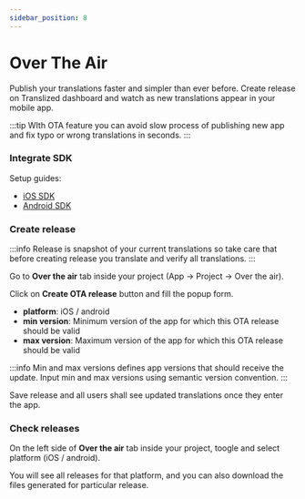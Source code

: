 ```yaml
---
sidebar_position: 8
---
```


# Over The Air

Publish your translations faster and simpler than ever before. 
Create release on Translized dashboard and watch as new translations appear in your mobile app.

:::tip
WIth OTA feature you can avoid slow process of publishing new app and fix typo or wrong translations in seconds.
:::

### Integrate SDK

Setup guides: 

- [iOS SDK](sdk/ios)
- [Android SDK](sdk/android)

### Create release

:::info
Release is snapshot of your current translations so take care that before creating release you translate and verify all translations.
:::

Go to **Over the air** tab inside your project (App -> Project -> Over the air).

Click on **Create OTA release** button and fill the popup form.

- **platform**: iOS / android
- **min version**: Minimum version of the app for which this OTA release should be valid
- **max version**: Maximum version of the app for which this OTA release should be valid

:::info
Min and max versions defines app versions that should receive the update. Input min and max versions using semantic version convention.
:::

Save release and all users shall see updated translations once they enter the app.

### Check releases

On the left side of **Over the air** tab inside your project, toogle and select platform (iOS / android).

You will see all releases for that platform, and you can also download the files generated for particular release.

